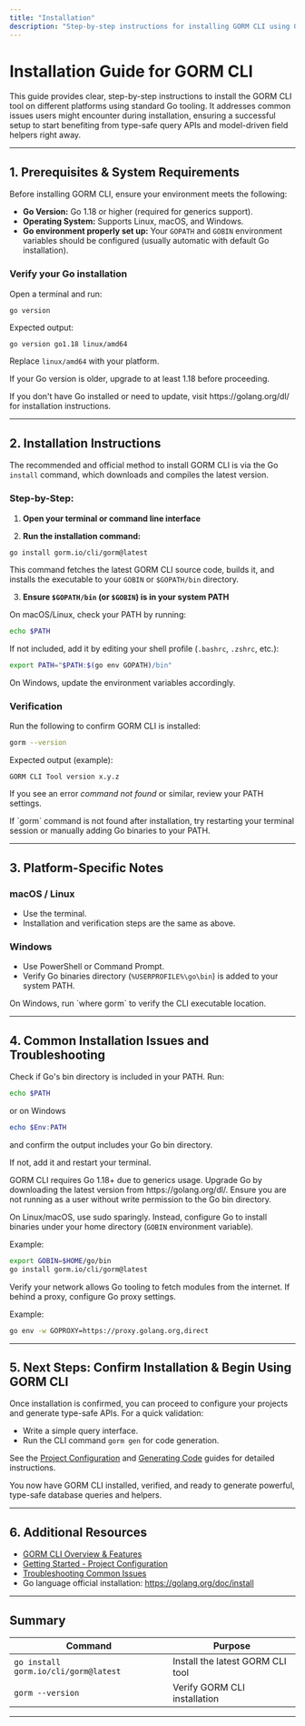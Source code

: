 ```yaml
---
title: "Installation"
description: "Step-by-step instructions for installing GORM CLI using Go tooling. Covers multiple platforms and addresses common issues users may encounter during installation."
---
```


# Installation Guide for GORM CLI

This guide provides clear, step-by-step instructions to install the GORM CLI tool on different platforms using standard Go tooling. It addresses common issues users might encounter during installation, ensuring a successful setup to start benefiting from type-safe query APIs and model-driven field helpers right away.

---

## 1. Prerequisites & System Requirements

Before installing GORM CLI, ensure your environment meets the following:

- **Go Version:** Go 1.18 or higher (required for generics support).
- **Operating System:** Supports Linux, macOS, and Windows.
- **Go environment properly set up:** Your `GOPATH` and `GOBIN` environment variables should be configured (usually automatic with default Go installation).

### Verify your Go installation

Open a terminal and run:

```bash
go version
```
Expected output:

```
go version go1.18 linux/amd64
```
Replace `linux/amd64` with your platform.

If your Go version is older, upgrade to at least 1.18 before proceeding.

<Tip>
If you don't have Go installed or need to update, visit https://golang.org/dl/ for installation instructions.
</Tip>

---

## 2. Installation Instructions

The recommended and official method to install GORM CLI is via the Go `install` command, which downloads and compiles the latest version.

### Step-by-Step:

1. **Open your terminal or command line interface**

2. **Run the installation command:**

```bash
go install gorm.io/cli/gorm@latest
```

This command fetches the latest GORM CLI source code, builds it, and installs the executable to your `GOBIN` or `$GOPATH/bin` directory.

3. **Ensure `$GOPATH/bin` (or `$GOBIN`) is in your system PATH**

On macOS/Linux, check your PATH by running:

```bash
echo $PATH
```

If not included, add it by editing your shell profile (`.bashrc`, `.zshrc`, etc.):

```bash
export PATH="$PATH:$(go env GOPATH)/bin"
```

On Windows, update the environment variables accordingly.

### Verification

Run the following to confirm GORM CLI is installed:

```bash
gorm --version
```
Expected output (example):

```
GORM CLI Tool version x.y.z
```
If you see an error _command not found_ or similar, review your PATH settings.

<Tip>
If `gorm` command is not found after installation, try restarting your terminal session or manually adding Go binaries to your PATH.
</Tip>

---

## 3. Platform-Specific Notes

### macOS / Linux

- Use the terminal.
- Installation and verification steps are the same as above.

### Windows

- Use PowerShell or Command Prompt.
- Verify Go binaries directory (`%USERPROFILE%\go\bin`) is added to your system PATH.

<Tip>
On Windows, run `where gorm` to verify the CLI executable location.
</Tip>

---

## 4. Common Installation Issues and Troubleshooting

<AccordionGroup title="Common Installation Problems & Solutions">

<Accordion title="GORM CLI command not found after installation">
Check if Go's bin directory is included in your PATH. Run:

```bash
echo $PATH
```

or on Windows

```powershell
echo $Env:PATH
```

and confirm the output includes your Go bin directory.

If not, add it and restart your terminal.
</Accordion>

<Accordion title="Go version is below 1.18">
GORM CLI requires Go 1.18+ due to generics usage. Upgrade Go by downloading the latest version from https://golang.org/dl/.
</Accordion>

<Accordion title="Permission denied when installing CLI">
Ensure you are not running as a user without write permission to the Go bin directory.

On Linux/macOS, use sudo sparingly. Instead, configure Go to install binaries under your home directory (`GOBIN` environment variable).

Example:

```bash
export GOBIN=$HOME/go/bin
go install gorm.io/cli/gorm@latest
```
</Accordion>

<Accordion title="Firewall or network issues during `go install`">
Verify your network allows Go tooling to fetch modules from the internet. If behind a proxy, configure Go proxy settings.

Example:

```bash
go env -w GOPROXY=https://proxy.golang.org,direct
```
</Accordion>

</AccordionGroup>

---

## 5. Next Steps: Confirm Installation & Begin Using GORM CLI

Once installation is confirmed, you can proceed to configure your projects and generate type-safe APIs. For a quick validation:

- Write a simple query interface.
- Run the CLI command `gorm gen` for code generation.

See the [Project Configuration](./project-configuration) and [Generating Code](./generating-code) guides for detailed instructions.

<Check>
You now have GORM CLI installed, verified, and ready to generate powerful, type-safe database queries and helpers.
</Check>

---

## 6. Additional Resources

- [GORM CLI Overview & Features](https://gorm.io/docs/cli.html)
- [Getting Started - Project Configuration](../first-steps/project-configuration)
- [Troubleshooting Common Issues](../troubleshooting/common-issues)
- Go language official installation: https://golang.org/doc/install


---

## Summary

| Command            | Purpose                      |
| ------------------ | ----------------------------|
| `go install gorm.io/cli/gorm@latest` | Install the latest GORM CLI tool |
| `gorm --version`   | Verify GORM CLI installation |



---